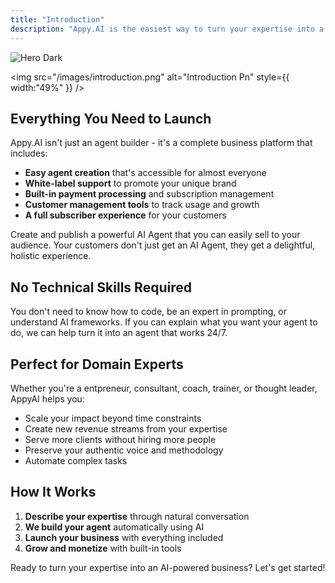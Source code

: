 ```yaml
---
title: "Introduction"
description: "Appy.AI is the easiest way to turn your expertise into a working AI business. We handle all the technical complexity so you can focus on what you do best—scaling your business."
---
```


<img
  className="hidden dark:block"
  src="/images/hero-dark.png"
  alt="Hero Dark"
/>

<img
  src="/images/introduction.png"
  alt="Introduction Pn"
  style={{ width:"49%" }}
/>

## Everything You Need to Launch

Appy.AI isn't just an agent builder - it's a complete business platform that includes:

- **Easy agent creation** that's accessible for almost everyone
- **White-label support** to promote your unique brand
- **Built-in payment processing** and subscription management
- **Customer management tools** to track usage and growth
- **A full subscriber experience** for your customers

<CardGroup cols={2}>
  <Card title="Builder Experience" icon="hammer" href="https://appyai.mintlify.app/builder/overview">
    Create and publish a powerful AI Agent that you can easily sell to your audience.
  </Card>
  <Card title="Subscriber Experience" icon="circle-user" href="https://appyai.mintlify.app/subscriber/overview">
    Your customers don't just get an AI Agent, they get a delightful, holistic experience.
  </Card>
</CardGroup>

## No Technical Skills Required

You don't need to know how to code, be an expert in prompting, or understand AI frameworks. If you can explain what you want your agent to do, we can help turn it into an agent that works 24/7.

## Perfect for Domain Experts

Whether you're a entpreneur, consultant, coach, trainer, or thought leader, AppyAI helps you:

- Scale your impact beyond time constraints
- Create new revenue streams from your expertise
- Serve more clients without hiring more people
- Preserve your authentic voice and methodology
- Automate complex tasks

## How It Works

1. **Describe your expertise** through natural conversation
2. **We build your agent** automatically using AI
3. **Launch your business** with everything included
4. **Grow and monetize** with built-in tools

Ready to turn your expertise into an AI-powered business? Let's get started\!